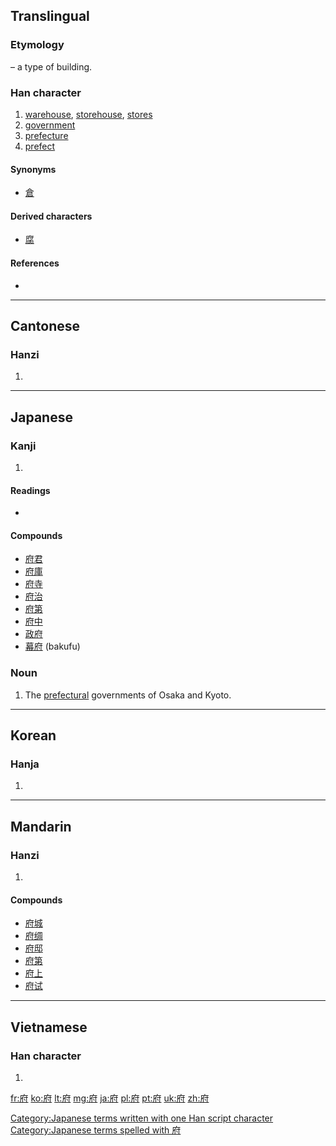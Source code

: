 ==Translingual==

===Etymology===
{{Han compound|广|t1=building|付|ls=psc|c1=s|c2=p}} – a type of building.

===Han character===
{{Han char|rn=53|rad=广|as=05|sn=8|four=0024<sub>0</sub>|canj=戈人木戈 (IODI)|ids=⿸[[广]][[付]]}}

# [[warehouse]], [[storehouse]], [[store]]s
# [[government]]
# [[prefecture]]
# [[prefect]]

====Synonyms====
* [[倉]]

====Derived characters====
* [[腐]]

====References====
* {{Han ref|kx=0345.020|dkj=09283|dj=0654.150|hdz=20877.150|uh=5E9C|ud=24220|bh=A9B2|bd=43442}}

----

==Cantonese==

===Hanzi===
{{yue-hanzi|jyut=|y=fu2}}

# {{defn|lang=yue|sort=广05}}

----

==Japanese==

===Kanji===
{{ja-kanji|grade=4|rs=广05}}

# {{defn|lang=ja|sort=广05}}

====Readings====
* {{ja-readings|on=[[ふ]] (fu)|kun=[[やくしょ]] (yakusho), [[みやこ]] (miyako), [[くら]] (kura)}}

====Compounds====
* [[府君]]
* [[府庫]]
* [[府寺]]
* [[府治]]
* [[府第]]
* [[府中]]
* [[政府]]
* [[幕府]] (bakufu)

===Noun===
{{ja-noun|k|hira=ふ|rom=fu}}

# The [[prefecture|prefectural]] governments of Osaka and Kyoto.

[[Category:Japanese terms written with one Han script character]]
[[Category:Japanese terms spelled with 府]]
----

==Korean==

===Hanja===
{{ko-hanja|hangeul=[[부]]|rv=bu|mr=pu}}

# {{defn|lang=ko|sort=广05}}

----

==Mandarin==

===Hanzi===
{{cmn-hanzi|pin=[[duó]] ([[duo2]]), [[fǔ]] ([[fu3]])|wg=to<sup>2</sup>, fu<sup>3</sup>}}

# {{defn|lang=cmn|sort=广05}}

====Compounds====
* [[府城]]
* [[府绸]]
* [[府邸]]
* [[府第]]
* [[府上]]
* [[府试]]

----

==Vietnamese==

===Han character===
{{vi-hantu|[[phủ]]|rs=广05}}

# {{defn|lang=vi|sort=广05}}

[[fr:府]]
[[ko:府]]
[[lt:府]]
[[mg:府]]
[[ja:府]]
[[pl:府]]
[[pt:府]]
[[uk:府]]
[[zh:府]]
